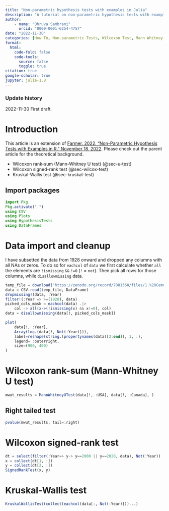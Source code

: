```yaml
---
title: "Non-parametric hypothesis tests with examples in Julia"
description: "A tutorial on non-parametric hypothesis tests with examples in Julia."
author: 
    - name: "Dhruva Sambrani"
      orcid: "0000-0001-6254-4757"
date: "2022-11-30"
categories: [How To, Non-parametric Tests, Wilcoxon Test, Mann Whitney U Test, Kruskal-Wallis Test, Julia]
format:
  html:
    code-fold: false
    code-tools:
      source: false
      toggle: true
citation: true
google-scholar: true
jupyter: julia-1.8
---
```


::: {.callout-note collapse="true"}
### Update history

2022-11-30 First draft
:::

# Introduction

This article is an extension of [Farmer. 2022. “Non-Parametric Hypothesis Tests with Examples in R.” November 18, 2022](https://www.dataalltheway.com/posts/011-non-parametric-hypothesis-tests-r). Please check out the parent article for the theoretical background.

-   Wilcoxon rank-sum (Mann-Whitney U test) (@sec-u-test)
-   Wilcoxon signed-rank test (@sec-wilcox-test)
-   Kruskal-Wallis test (@sec-kruskal-test)

## Import packages

```julia
import Pkg
Pkg.activate(".")
using CSV
using Plots
using HypothesisTests
using DataFrames
```

# Data import and cleanup

I have subsetted the data from 1928 onward and dropped any columns with all NAs or zeros. To do so for `eachcol` of `data` we first calculate whether `all` the elements are `!ismissing` `&&` `!=0` (`!` = `not`). Then pick all rows for those columns, while `disallowmissing` data.

```julia
temp_file = download("https://zenodo.org/record/7081360/files/1.%20Cement_emissions_data.csv")
data = CSV.read(temp_file, DataFrame)
dropmissing!(data, :Year)
filter!(:Year => >=(1928), data)
picked_cols_mask = eachcol(data) .|> 
    col -> all(x->(!ismissing(x) && x!=0), col)
data = disallowmissing(data[!, picked_cols_mask])
```

```julia
plot(
	data[!, :Year], 
	Array(log.(data[!, Not(:Year)])), 
	label=reshape(string.(propertynames(data)[2:end]), 1, :),
	legend= :outerright,
	size=(900, 400)
)
```

# Wilcoxon rank-sum (Mann-Whitney U test){#sec-u-test}

```julia
mwut_results = MannWhitneyUTest(data[!, :USA], data[!, :Canada], )
```

## Right tailed test

```julia
pvalue(mwut_results, tail=:right)
```

# Wilcoxon signed-rank test {#sec-wilcox-test}

```julia
dt = select(filter(:Year=> y-> y==2000 || y==2020, data), Not(:Year))
x = collect(dt[1, :])
y = collect(dt[2, :])
SignedRankTest(x, y)
```

# Kruskal-Wallis test {#sec-kruskal-test}

```julia
KruskalWallisTest(collect(eachcol(data[:, Not(:Year)]))...)
```

